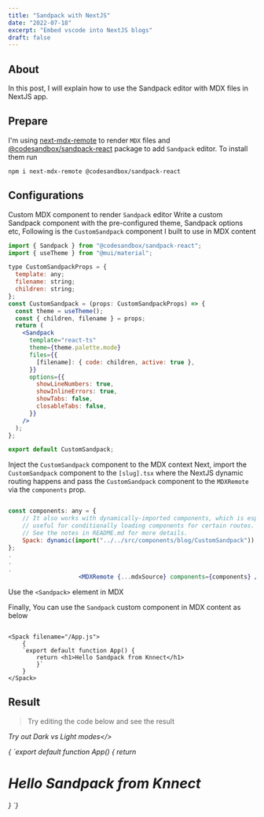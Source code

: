 ```yaml
---
title: "Sandpack with NextJS"
date: "2022-07-18"
excerpt: "Embed vscode into NextJS blogs"
draft: false
---
```


## About

In this post, I will explain how to use the Sandpack editor with MDX files in NextJS app.

## Prepare

I'm using [next-mdx-remote](https://github.com/hashicorp/next-mdx-remote) to render `MDX` files and [@codesandbox/sandpack-react](https://github.com/codesandbox/sandpack) package to add `Sandpack` editor.
To install them run
```
npm i next-mdx-remote @codesandbox/sandpack-react
```

## Configurations

Custom MDX component to render `Sandpack` editor
Write a custom Sandpack component with the pre-configured theme, Sandpack options etc,
Following is the `CustomSandpack` component I built to use in MDX content

```jsx
import { Sandpack } from "@codesandbox/sandpack-react";
import { useTheme } from "@mui/material";

type CustomSandpackProps = {
  template: any;
  filename: string;
  children: string;
};
const CustomSandpack = (props: CustomSandpackProps) => {
  const theme = useTheme();
  const { children, filename } = props;
  return (
    <Sandpack
      template="react-ts"
      theme={theme.palette.mode}
      files={{
        [filename]: { code: children, active: true },
      }}
      options={{
        showLineNumbers: true,
        showInlineErrors: true,
        showTabs: false,
        closableTabs: false,
      }}
    />
  );
};

export default CustomSandpack;
```

Inject the `CustomSandpack` component to the MDX context
Next, import the `CustomSandpack` component to the `[slug].tsx` where the NextJS dynamic routing happens and pass the `CustomSandpack` component to the `MDXRemote` via the `components` prop.

```jsx

const components: any = {
    // It also works with dynamically-imported components, which is especially
    // useful for conditionally loading components for certain routes.
    // See the notes in README.md for more details.
    Spack: dynamic(import("../../src/components/blog/CustomSandpack")),
};
.
.
.
                    <MDXRemote {...mdxSource} components={components} />
```

Use the `<Sandpack>` element in MDX

Finally, You can use the `Sandpack` custom component in MDX content as below

```mdx

<Spack filename="/App.js">
    {
    `export default function App() {
        return <h1>Hello Sandpack from Knnect</h1>
        }`
    }
</Spack>

```

## Result

> Try editing the code below and see the result

<i>Try out Dark vs Light modes</>

<Spack filename="/App.js">
  {
`export default function App() {
  return <h1>Hello Sandpack from Knnect</h1>
}
`}
</Spack>

